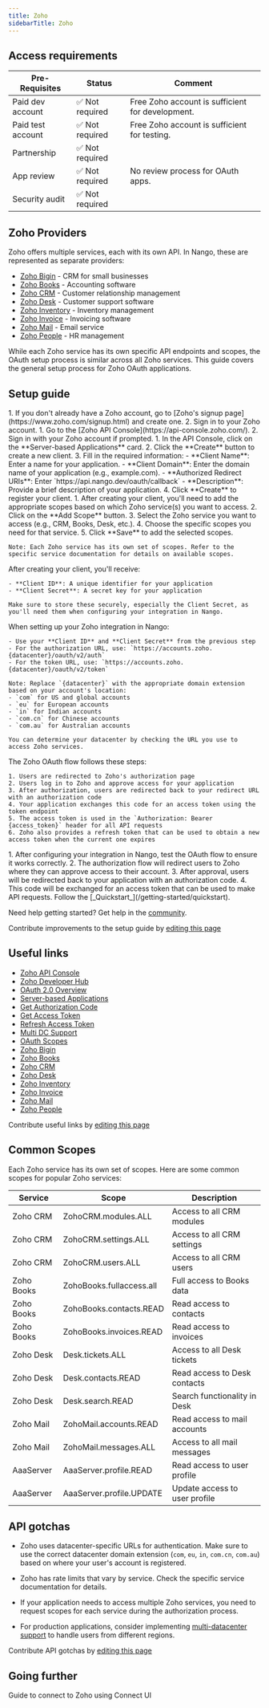 ```yaml
---
title: Zoho
sidebarTitle: Zoho
---
```



<Overview />
<PreBuiltTooling />
<PreBuiltUseCases />

## Access requirements
| Pre-Requisites | Status | Comment|
| - | - | - |
| Paid dev account | ✅ Not required | Free Zoho account is sufficient for development. |
| Paid test account | ✅ Not required | Free Zoho account is sufficient for testing. |
| Partnership | ✅ Not required | |
| App review | ✅ Not required | No review process for OAuth apps. |
| Security audit | ✅ Not required | |

## Zoho Providers

Zoho offers multiple services, each with its own API. In Nango, these are represented as separate providers:

- [Zoho Bigin](./zoho-bigin.mdx) - CRM for small businesses
- [Zoho Books](./zoho-books.mdx) - Accounting software
- [Zoho CRM](./zoho-crm.mdx) - Customer relationship management
- [Zoho Desk](./zoho-desk.mdx) - Customer support software
- [Zoho Inventory](./zoho-inventory.mdx) - Inventory management
- [Zoho Invoice](./zoho-invoice.mdx) - Invoicing software
- [Zoho Mail](./zoho-mail.mdx) - Email service
- [Zoho People](./zoho-people.mdx) - HR management

While each Zoho service has its own specific API endpoints and scopes, the OAuth setup process is similar across all Zoho services. This guide covers the general setup process for Zoho OAuth applications.

## Setup guide

<Steps>
  <Step title="Create a Zoho account">
    1. If you don't already have a Zoho account, go to [Zoho's signup page](https://www.zoho.com/signup.html) and create one.
    2. Sign in to your Zoho account.
  </Step>
  
  <Step title="Access the Zoho API Console">
    1. Go to the [Zoho API Console](https://api-console.zoho.com/).
    2. Sign in with your Zoho account if prompted.
  </Step>
  
  <Step title="Create a new client">
    1. In the API Console, click on the **Server-based Applications** card.
    2. Click the **Create** button to create a new client.
    3. Fill in the required information:
       - **Client Name**: Enter a name for your application.
       - **Client Domain**: Enter the domain name of your application (e.g., example.com).
       - **Authorized Redirect URIs**: Enter `https://api.nango.dev/oauth/callback`
       - **Description**: Provide a brief description of your application.
    4. Click **Create** to register your client.
  </Step>
  
  <Step title="Select the appropriate scopes">
    1. After creating your client, you'll need to add the appropriate scopes based on which Zoho service(s) you want to access.
    2. Click on the **Add Scope** button.
    3. Select the Zoho service you want to access (e.g., CRM, Books, Desk, etc.).
    4. Choose the specific scopes you need for that service.
    5. Click **Save** to add the selected scopes.
    
    Note: Each Zoho service has its own set of scopes. Refer to the specific service documentation for details on available scopes.
  </Step>
  
  <Step title="Obtain your OAuth credentials">
    After creating your client, you'll receive:
    
    - **Client ID**: A unique identifier for your application
    - **Client Secret**: A secret key for your application
    
    Make sure to store these securely, especially the Client Secret, as you'll need them when configuring your integration in Nango.
  </Step>
  
  <Step title="Configure your integration in Nango">
    When setting up your Zoho integration in Nango:
    
    - Use your **Client ID** and **Client Secret** from the previous step
    - For the authorization URL, use: `https://accounts.zoho.{datacenter}/oauth/v2/auth`
    - For the token URL, use: `https://accounts.zoho.{datacenter}/oauth/v2/token`
    
    Note: Replace `{datacenter}` with the appropriate domain extension based on your account's location:
    - `com` for US and global accounts
    - `eu` for European accounts
    - `in` for Indian accounts
    - `com.cn` for Chinese accounts
    - `com.au` for Australian accounts
    
    You can determine your datacenter by checking the URL you use to access Zoho services.
  </Step>
  
  <Step title="Understand the OAuth flow">
    The Zoho OAuth flow follows these steps:
    
    1. Users are redirected to Zoho's authorization page
    2. Users log in to Zoho and approve access for your application
    3. After authorization, users are redirected back to your redirect URL with an authorization code
    4. Your application exchanges this code for an access token using the token endpoint
    5. The access token is used in the `Authorization: Bearer {access_token}` header for all API requests
    6. Zoho also provides a refresh token that can be used to obtain a new access token when the current one expires
  </Step>
  
  <Step title="Test the OAuth flow">
    1. After configuring your integration in Nango, test the OAuth flow to ensure it works correctly.
    2. The authorization flow will redirect users to Zoho where they can approve access to their account.
    3. After approval, users will be redirected back to your application with an authorization code.
    4. This code will be exchanged for an access token that can be used to make API requests.
  </Step>
  
  <Step title="Next">
    Follow the [_Quickstart_](/getting-started/quickstart).
  </Step>
</Steps>

<Tip>Need help getting started? Get help in the [community](https://nango.dev/slack).</Tip>

<Note>Contribute improvements to the setup guide by [editing this page](https://github.com/nangohq/nango/tree/master/docs-v2/integrations/all/zoho.mdx)</Note>


## Useful links

- [Zoho API Console](https://api-console.zoho.com/)
- [Zoho Developer Hub](https://www.zoho.com/developer/hub/)
- [OAuth 2.0 Overview](https://www.zoho.com/accounts/protocol/oauth.html)
- [Server-based Applications](https://www.zoho.com/accounts/protocol/oauth/web-server-applications.html)
- [Get Authorization Code](https://www.zoho.com/accounts/protocol/oauth/web-apps/authorization.html)
- [Get Access Token](https://www.zoho.com/accounts/protocol/oauth/web-apps/access-token.html)
- [Refresh Access Token](https://www.zoho.com/accounts/protocol/oauth/web-apps/access-token-refresh.html)
- [Multi DC Support](https://www.zoho.com/accounts/protocol/oauth/multi-dc.html)
- [OAuth Scopes](https://www.zoho.com/accounts/protocol/oauth/scope.html)
- [Zoho Bigin](./zoho-bigin.mdx)
- [Zoho Books](./zoho-books.mdx)
- [Zoho CRM](./zoho-crm.mdx)
- [Zoho Desk](./zoho-desk.mdx)
- [Zoho Inventory](./zoho-inventory.mdx)
- [Zoho Invoice](./zoho-invoice.mdx)
- [Zoho Mail](./zoho-mail.mdx)
- [Zoho People](./zoho-people.mdx)

<Note>Contribute useful links by [editing this page](https://github.com/nangohq/nango/tree/master/docs-v2/integrations/all/zoho.mdx)</Note>


## Common Scopes

Each Zoho service has its own set of scopes. Here are some common scopes for popular Zoho services:

| Service | Scope | Description |
| ------- | ----- | ----------- |
| Zoho CRM | ZohoCRM.modules.ALL | Access to all CRM modules |
| Zoho CRM | ZohoCRM.settings.ALL | Access to all CRM settings |
| Zoho CRM | ZohoCRM.users.ALL | Access to all CRM users |
| Zoho Books | ZohoBooks.fullaccess.all | Full access to Books data |
| Zoho Books | ZohoBooks.contacts.READ | Read access to contacts |
| Zoho Books | ZohoBooks.invoices.READ | Read access to invoices |
| Zoho Desk | Desk.tickets.ALL | Access to all Desk tickets |
| Zoho Desk | Desk.contacts.READ | Read access to Desk contacts |
| Zoho Desk | Desk.search.READ | Search functionality in Desk |
| Zoho Mail | ZohoMail.accounts.READ | Read access to mail accounts |
| Zoho Mail | ZohoMail.messages.ALL | Access to all mail messages |
| AaaServer | AaaServer.profile.READ | Read access to user profile |
| AaaServer | AaaServer.profile.UPDATE | Update access to user profile |


## API gotchas

- Zoho uses datacenter-specific URLs for authentication. Make sure to use the correct datacenter domain extension (`com`, `eu`, `in`, `com.cn`, `com.au`) based on where your user's account is registered.

- Zoho has rate limits that vary by service. Check the specific service documentation for details.

- If your application needs to access multiple Zoho services, you need to request scopes for each service during the authorization process.

- For production applications, consider implementing [multi-datacenter support](https://www.zoho.com/accounts/protocol/oauth/multi-dc.html) to handle users from different regions.

<Note>Contribute API gotchas by [editing this page](https://github.com/nangohq/nango/tree/master/docs-v2/integrations/all/zoho.mdx)</Note>

## Going further

<Card title="Connect to Zoho" icon="link" href="/integrations/all/zoho/connect" horizontal>
  Guide to connect to Zoho using Connect UI
</Card>
